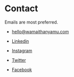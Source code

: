 <SEO
  title="Contact"
  description="Wamaitha Nyamu Top Datascientist in Kenya contacts"
/>

# Contact

Emails  are most preferred.

- hello@wamaithanyamu.com

- [Linkedin](https://linkedin.com/in/wamaithanyamu)
- [Instagram](https://instagram.com/wamaithanyamu)
- [Twitter](https://twitter.com/wamaithanyamu)
- [Facebook](https://facebook.com/wamaithanyams)
